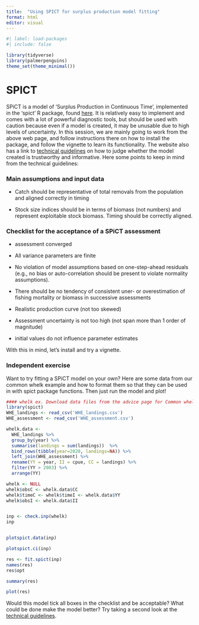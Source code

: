 ```yaml
---
title:  "Using SPICT for surplus production model fitting"
format: html
editor: visual
---
```


```r
#| label: load-packages
#| include: false

library(tidyverse)
library(palmerpenguins)
theme_set(theme_minimal())
```

# SPICT

SPiCT is a model of 'Surplus Production in Continuous Time', implemented in the 'spict' R package, found [here](https://github.com/DTUAqua/spict). It is relatively easy to implement and comes with a lot of powerful diagnostic tools, but should be used with caution because even if a model is created, it may be unusable due to high levels of uncertainty. In this session, we are mainly going to work from the above web page, and follow instructions there on how to install the package, and follow the vignette to learn its functionality. The website also has a link to [technical guidelines](https://raw.githubusercontent.com/DTUAqua/spict/master/spict/inst/doc/spict_guidelines.pdf) on how to judge whether the model created is trustworthy and informative. Here some points to keep in mind from the technical guidelines:

### Main assumptions and input data

-   Catch should be representative of total removals from the population and aligned correctly in timing

-   Stock size indices should be in terms of biomass (not numbers) and represent exploitable stock biomass. Timing should be correctly aligned.

### Checklist for the acceptance of a SPiCT assessment

-   assessment converged

-   All variance parameters are finite

-   No violation of model assumptions based on one-step-ahead residuals (e.g., no bias or auto-correlation should be present to violate normality assumptions).

-   There should be no tendency of consistent uner- or overestimation of fishing mortality or biomass in successive assessments

-   Realistic production curve (not too skewed)

-   Assessment uncertainty is not too high (not span more than 1 order of magnitude)

-   initial values do not influence parameter estimates

With this in mind, let's install and try a vignette.

### Independent exercise

Want to try fitting a SPiCT model on your own? Here are some data from our common whelk example and how to format them so that they can be used in with spict package functions. Then just run the model and plot!

```r
#### whelk ex. Download data files from the advice page for Common whelk at hafogvatn.is.
library(spict)
WHE_landings <- read_csv('WHE_landings.csv')
WHE_assessment <- read_csv('WHE_assessment.csv')

whelk.data <- 
  WHE_landings %>% 
  group_by(year) %>% 
  summarise(landings = sum(landings))  %>% 
  bind_rows(tibble(year=2020, landings=NA)) %>%  
  left_join(WHE_assessment) %>% 
  rename(YY = year, II = cpue, CC = landings) %>% 
  filter(YY > 2003) %>% 
  arrange(YY)

whelk <- NULL
whelk$obsC <- whelk.data$CC
whelk$timeC <- whelk$timeI <- whelk.data$YY
whelk$obsI <- whelk.data$II


inp <- check.inp(whelk)
inp



```

```r
plotspict.data(inp)

```

```r
plotspict.ci(inp)

```

```r
res <- fit.spict(inp)
names(res)
res$opt


```

```r
summary(res)

```

```r
plot(res)

```

Would this model tick all boxes in the checklist and be acceptable? What could be done make the model better? Try taking a second look at the [technical guidelines](https://raw.githubusercontent.com/DTUAqua/spict/master/spict/inst/doc/spict_guidelines.pdf).
